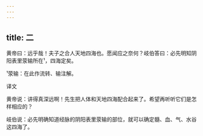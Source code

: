 ```yaml
---
---
---
```

title: 二
---




黄帝曰：远乎哉！夫子之合人天地四海也。愿闻应之奈何？岐伯答曰：必先明知阴阳表里荥输所在¹，四海定矣。

¹荥输：在此作流转、输注解。

译文

黄帝说：讲得真深远啊！先生把人体和天地四海配合起来了。希望再听听它们是怎样相应的？

岐伯说：必先明确知道经脉的阴阳表里荥输的部位，就可以确定髓、血、气、水谷这四海了。
